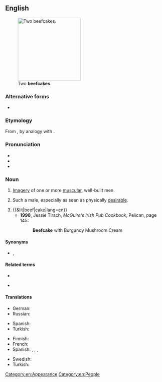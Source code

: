 ==English==
{{was wotd|2011|October|10}}
{{wikipedia}}
[[File:Carlson Twins.jpg|thumb|200px|Two '''beefcakes'''.]]

===Alternative forms===
* {{l|en|beef-cake}}

===Etymology===
From {{compound|beef|cake|lang=en}}, by analogy with {{m|en|cheesecake||an image of a sexy young woman}}.

===Pronunciation===
* {{IPA|/ˈbiːfˌkeɪk/|lang=en}}
* {{audio|En-us-ncalif-beefcake2.ogg|Audio (US)|lang=en}}
* {{audio|En-us-ncalif-beefcake1.ogg|Audio (Northern California, US)|lang=en}}

===Noun===
{{en-noun|~}}

# {{lb|en|informal|uncountable}} [[imagery|Imagery]] of one or more [[muscular]], well-built men.
# {{lb|en|informal|countable}} Such a male, especially as seen as physically [[desirable]].
# {{&lit|beef|cake|lang=en}}
#* '''1998''', Jessie Tirsch, ''McGuire's Irish Pub Cookbook'', Pelican, page 145:
#*: '''Beefcake''' with Burgundy Mushroom Cream

====Synonyms====
* {{sense|attractive man}} {{l|en|lady-killer}}, {{l|en|hunk}}

====Related terms====
* {{l|en|beefy}}
* {{sense|photography}} {{l|en|cheesecake}}

====Translations====
{{trans-top|imagery of muscular men}}
* German: {{t|de|Muskelprotz|m}} {{qualifier|pejorative}} {{gloss|muscle-man}}
* Russian: {{t|ru|бифкейк|m|tr=}}
{{trans-mid}}
* Spanish: {{t-needed|es}}
* Turkish: {{t|tr|kas yumağı}} {{gloss|muscle-skein}}
{{trans-bottom}}

{{trans-top|muscular, desirable man}}
* Finnish: {{t+|fi|lihaskimppu}}
* French: {{t+|fr|bellâtre|m}}
* Spanish: {{t|es|galán|m}}, {{qualifier|Argentina|Bolivia|Chile|Colombia}} {{t+|es|churro|m}}, {{qualifier|Latin America}} {{t|es|mijito rico|m}}, {{t+|es|guapetón|m}}
{{trans-mid}}
* Swedish: {{t|sv|muskelknutte|c}}
* Turkish: {{t|tr|biftekkek}}
{{trans-bottom}}

[[Category:en:Appearance]]
[[Category:en:People]]